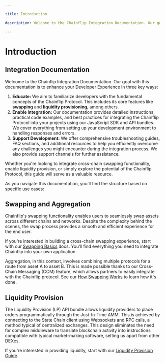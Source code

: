 ```yaml
---

title: Introduction

description: Welcome to the Chainflip Integration Documentation. Our goal with this documentation is to enhance your Developer Experience with the Chainflip protocol.

---
```


# Introduction

## Integration Documentation

Welcome to the Chainflip Integration Documentation. Our goal with this documentation is to enhance your Developer Experience in three key ways:

1. **Educate:** We aim to familiarize developers with the fundamental concepts of the Chainflip Protocol. This includes its core features like **swapping** and **liquidity provisioning**, among others.
2. **Enable Integration:** Our documentation provides detailed instructions, practical code examples, and best practices for integrating the Chainflip Protocol into your projects using our JavaScript SDK and API bundles. We cover everything from setting up your development environment to handling responses and errors.
3. **Support Development:** We offer comprehensive troubleshooting guides, FAQ sections, and additional resources to help you efficiently overcome any challenges you might encounter during the integration process. We also provide support channels for further assistance.

Whether you're looking to integrate cross-chain swapping functionality, enable liquidity provision, or simply explore the potential of the Chainflip Protocol, this guide will serve as a valuable resource.

As you navigate this documentation, you'll find the structure based on specific use cases:

## Swapping and Aggregation

Chainflip's swapping functionality enables users to seamlessly swap assets across different chains and networks. Despite the complexity behind the scenes, the swap process provides a smooth and efficient experience for the end user.

If you're interested in building a cross-chain swapping experience, start with our [Swapping Basics](swapping-and-aggregation/swapping-basics.mdx) docs. You'll find everything you need to integrate Chainflip into your own application.

Aggregation, in this context, involves combining multiple protocols for a route from asset A to asset B. This is made possible thanks to our Cross-Chain Messaging (CCM) feature, which allows partners to easily integrate with the Chainflip protocol. See our [How Swapping Works](swapping-and-aggregation/how-swapping-works.md) to learn how it's done.

## Liquidity Provision

The Liquidity Provision (LP) API bundle allows liquidity providers to place orders programmatically through the Just-In-Time AMM. This is achieved by connecting to the State Chain client using Websockets and RPC calls, a method typical of centralized exchanges. This design eliminates the need for complex middleware to translate blockchain activity into instructions compatible with typical market-making software, setting us apart from other DEXes.

If you're interested in providing liquidity, start with our [Liquidity Provision Guide](liquidity-provision/liquidity-provision-basics.mdx).
